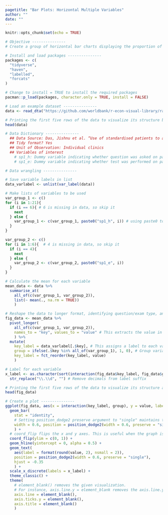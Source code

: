 ```yaml
---
pagetitle: "Bar Plots: Horizontal Multiple Variables"
author: ""
date: ""
---
```


```r
knitr::opts_chunk$set(echo = TRUE)
```

```r
# Objective ---------------
# Create a group of horizontal bar charts displaying the proportion of providers that asked different questions about medical history and performed different medical exams. Stack the bar charts for questions on top of the bar charts for medical exams. 

# Install and load packages ---------------
packages <- c(
  "tidyverse",
  "haven",
  "labelled",
  "forcats"
)

# Change to install = TRUE to install the required packages
pacman::p_load(packages, character.only = TRUE, install = FALSE)

# Load an example dataset ---------------
data <- read_dta("https://github.com/worldbank/r-econ-visual-library/raw/master/Library/Data/HorizontalBetterbar.dta")

# Printing the first five rows of the data to visualize its structure before data wrangling
head(data)

# Data Dictionary ---------------
  ## Data Source: Das, Jishnu et al. “Use of standardised patients to assess quality of tuberculosis care: a pilot, cross-sectional study.” The Lancet. Infectious diseases vol. 15,11 (2015): 1305-13. doi:10.1016/S1473-3099(15)00077-8
  ## Tidy format? Yes
  ## Unit of Observation: Individual clinics
  ## Variables of interest
    # sp1_h: Dummy variable indicating whether question was asked on particular subject
    # sp1_e: Dummy variable indicating whether test was performed on particular subject

# Data wrangling ---------------

# Save variable labels in list 
data_varlabel <- unlist(var_label(data))

# Make lists of variables to be used
var_group_1 <- c()
for (i in 1:21){
  if (i == 6){ # 6 is missing in data, so skip it
    next
  } else {
    var_group_1 <- c(var_group_1, paste0("sp1_h", i)) # using paste0 to concatenate "sp1_h" and i
  }
}

var_group_2 <- c()
for (i in 1:6){  # 4 is missing in data, so skip it
  if (i == 4){
    next
  } else {
    var_group_2 <- c(var_group_2, paste0("sp1_e", i))
  }
}

# Calculate the mean for each variable
mean_data <- data %>%
  summarise_at(
    all_of(c(var_group_1, var_group_2)), 
    list(~ mean(., na.rm = TRUE)) 
    )

# Reshape the data to longer format, identifying question/exam type, and grouping questions and exams together.
fig_data <- mean_data %>%
  pivot_longer(
    all_of(c(var_group_1, var_group_2)), 
    names_to = "key", values_to = "value" # This extracts the value in each cell and assigns it an identifier from the name of the variable it comes from
    ) %>%
  mutate(
    key_label = data_varlabel[.$key], # This assigns a label to each variable from the label list we saved earlier
    group = ifelse(.$key %in% all_of(var_group_1), 1, 0), # Group variables according to lists made earlier
    key_label = fct_reorder(key_label, value)
    )

# Label for each variable
x_label <- as.character(sort(interaction(fig_data$key_label, fig_data$group))) %>%
  str_replace("\\.\\d", "") # Remove decimals from label suffix

# Printing the first five rows of the data to visualize its structure after data wrangling
head(fig_data)

# Create a plot ---------------
ggplot(fig_data, aes(x = interaction(key_label, group), y = value, label = key_label)) +
  geom_bar(
    stat = "identity", 
    # Setting position_dodge2 preserve argument to "single" maintains the total width of a single element
    width = 0.6, position = position_dodge2(width = 0.6, preserve = "single")
    ) +
  # coord_flip flips the x and y axes. This is useful when the graph is too long (horizontally) or too tall (vertically)
  coord_flip(ylim = c(0, 1)) + 
  geom_hline(yintercept = 0, alpha = 0.5) +
  geom_text(
    aes(label = format(round(value, 2), nsmall = 2)), 
    position = position_dodge2(width = 0.6, preserve = "single"), 
    hjust = -0.35
    ) +
  scale_x_discrete(labels = x_label) +
  theme_classic() +
  theme(
    # element_blank() removes the given visualization. 
    # For instance, axis.line.y = element_blank removes the axis.line.y
    axis.line = element_blank(),
    axis.ticks.y = element_blank(),
    axis.title = element_blank()
    )

```
